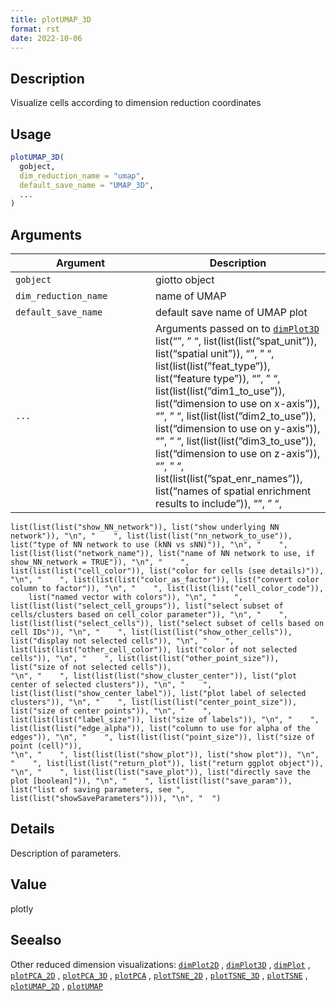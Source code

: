 ```yaml
--- 
title: plotUMAP_3D 
format: rst 
date: 2022-10-06 
--- 
```


## Description

Visualize cells according to dimension reduction coordinates


## Usage

```r
plotUMAP_3D(
  gobject,
  dim_reduction_name = "umap",
  default_save_name = "UMAP_3D",
  ...
)
```


## Arguments

Argument      |Description
------------- |----------------
`gobject`     |     giotto object
`dim_reduction_name`     |     name of UMAP
`default_save_name`     |     default save name of UMAP plot
`...`     |      Arguments passed on to [`dimPlot3D`](#dimplot3d)   list("\n", "    ", list(list(list("spat_unit")), list("spatial unit")), "\n", "    ", list(list(list("feat_type")), list("feature type")), "\n", "    ", list(list(list("dim1_to_use")), list("dimension to use on x-axis")), "\n", "    ", list(list(list("dim2_to_use")), list("dimension to use on y-axis")), "\n", "    ", list(list(list("dim3_to_use")), list("dimension to use on z-axis")), "\n", "    ", list(list(list("spat_enr_names")), list("names of spatial enrichment results to include")), "\n", "    ", 
    list(list(list("show_NN_network")), list("show underlying NN network")), "\n", "    ", list(list(list("nn_network_to_use")), list("type of NN network to use (kNN vs sNN)")), "\n", "    ", list(list(list("network_name")), list("name of NN network to use, if show_NN_network = TRUE")), "\n", "    ", list(list(list("cell_color")), list("color for cells (see details)")), "\n", "    ", list(list(list("color_as_factor")), list("convert color column to factor")), "\n", "    ", list(list(list("cell_color_code")), 
        list("named vector with colors")), "\n", "    ", list(list(list("select_cell_groups")), list("select subset of cells/clusters based on cell_color parameter")), "\n", "    ", list(list(list("select_cells")), list("select subset of cells based on cell IDs")), "\n", "    ", list(list(list("show_other_cells")), list("display not selected cells")), "\n", "    ", list(list(list("other_cell_color")), list("color of not selected cells")), "\n", "    ", list(list(list("other_point_size")), list("size of not selected cells")), 
    "\n", "    ", list(list(list("show_cluster_center")), list("plot center of selected clusters")), "\n", "    ", list(list(list("show_center_label")), list("plot label of selected clusters")), "\n", "    ", list(list(list("center_point_size")), list("size of center points")), "\n", "    ", list(list(list("label_size")), list("size of labels")), "\n", "    ", list(list(list("edge_alpha")), list("column to use for alpha of the edges")), "\n", "    ", list(list(list("point_size")), list("size of point (cell)")), 
    "\n", "    ", list(list(list("show_plot")), list("show plot")), "\n", "    ", list(list(list("return_plot")), list("return ggplot object")), "\n", "    ", list(list(list("save_plot")), list("directly save the plot [boolean]")), "\n", "    ", list(list(list("save_param")), list("list of saving parameters, see ", list(list("showSaveParameters")))), "\n", "  ")


## Details

Description of parameters.


## Value

plotly


## Seealso

Other reduced dimension visualizations:
 [`dimPlot2D`](#dimplot2d) ,
 [`dimPlot3D`](#dimplot3d) ,
 [`dimPlot`](#dimplot) ,
 [`plotPCA_2D`](#plotpca2d) ,
 [`plotPCA_3D`](#plotpca3d) ,
 [`plotPCA`](#plotpca) ,
 [`plotTSNE_2D`](#plottsne2d) ,
 [`plotTSNE_3D`](#plottsne3d) ,
 [`plotTSNE`](#plottsne) ,
 [`plotUMAP_2D`](#plotumap2d) ,
 [`plotUMAP`](#plotumap)


